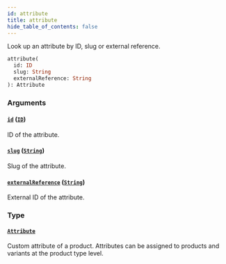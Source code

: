 ```yaml
---
id: attribute
title: attribute
hide_table_of_contents: false
---
```


Look up an attribute by ID, slug or external reference.

```graphql
attribute(
  id: ID
  slug: String
  externalReference: String
): Attribute
```

### Arguments

#### [`id`](#) ([`ID`](../../../developer/api-reference/scalars/id))

ID of the attribute.

#### [`slug`](#) ([`String`](../../../developer/api-reference/scalars/string))

Slug of the attribute.

#### [`externalReference`](#) ([`String`](../../../developer/api-reference/scalars/string))

External ID of the attribute.

### Type

#### [`Attribute`](../../../developer/api-reference/objects/attribute)

Custom attribute of a product. Attributes can be assigned to products and variants at the product type level.
